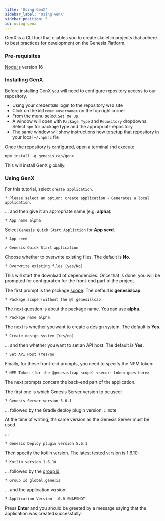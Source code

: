 ```yaml
---
title: 'Using GenX'
sidebar_label: 'Using GenX'
sidebar_position: 5
id: using-genx
---
```


GenX is a CLI tool that enables you to create skeleton projects that adhere to best practices for development on the Genesis Platform.

### Pre-requisites

[Node.js](https://nodejs.org/en/download/) version 16

### Installing GenX

Before installing GenX you will need to configure repository access to our repository.

 - Using your credentials login to the repository web site 
 - Click on the `Welcome <username>` on the top right corner 
 - From the menu select `Set Me Up`
 - A window will open with `Package Type` and `Repository` dropdowns. Select `npm` for package type and the appropriate repository
 - The same window will show instructions how to setup that repository in your local `~/.npmrc` file

Once the repository is configured, open a terminal and execute

```shell
npm install -g genesislcap/genx
```

This will install GenX globally.

### Using GenX

For this tutorial, select `create application`.
```shell
? Please select an option: create application - Generates a local application. 
```

... and then give it an appropriate name (e.g. **alpha**):
```shell
? App name alpha 
```

Select `Genesis Quick Start Appliction` for **App seed**.
```shell
? App seed 

> Genesis Quick Start Application 
```

Choose whether to overwrite existing files. The default is **No**.
```shell
? Overwrite existing files (yes/No)
```

This will start the download of dependencies. Once that is done, you will be prompted for configuration for the front-end part of the project.

The first prompt is the package [scope](https://docs.npmjs.com/cli/v8/using-npm/scope). The default is **genesislcap**.
```shell
? Package scope (without the @) genesislcap 
```

The next question is about the package name. You can use **alpha**.
```shell
? Package name alpha 
```

The next is whether you want to create a design system. The default is **Yes**.
```shell
? Create design system (Yes/no)
```

... and then whether you want to set an API host. The default is **Yes**.
```shell
? Set API Host (Yes/no) 
```

Finally, for these front-end prompts, you need to specify the NPM token:
```shell
? NPM Token (for the @genesislcap scope) <secure-token-goes-here> 
```

The next prompts concern the back-end part of the application.

The first one is which Genesis Server version to be used:
```shell
? Genesis Server version 5.6.1 
```

... followed by the Gradle deploy plugin version.
:::note

At the time of writing, the same version as the Genesis Server must be used.

:::

```shell
? Genesis Deploy plugin version 5.6.1 
```

Then specify the kotlin version. The latest tested version is 1.6.10:
```shell
? Kotlin version 1.6.10 
```

... followed by the [group id](https://maven.apache.org/guides/mini/guide-naming-conventions.html)
```shell
? Group Id global.genesis 
```

... and the application version:
```shell
? Application Version 1.0.0-SNAPSHOT 
```

Press **Enter** and you should be greeted by a message saying that the application was created successfully.

